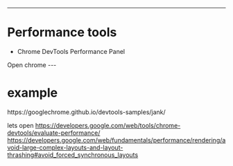 



<WSlideMain
  subtitle=""
  title="Performance"
/>

---
# Performance tools

<ul>
  <Appear>
    <li>Chrome DevTools Performance Panel</li>
  </Appear>
</ul>
<Notes>
Open chrome
</Notes>
---

# example

<Notes>
https://googlechrome.github.io/devtools-samples/jank/

lets open https://developers.google.com/web/tools/chrome-devtools/evaluate-performance/
https://developers.google.com/web/fundamentals/performance/rendering/avoid-large-complex-layouts-and-layout-thrashing#avoid_forced_synchronous_layouts
</Notes>

